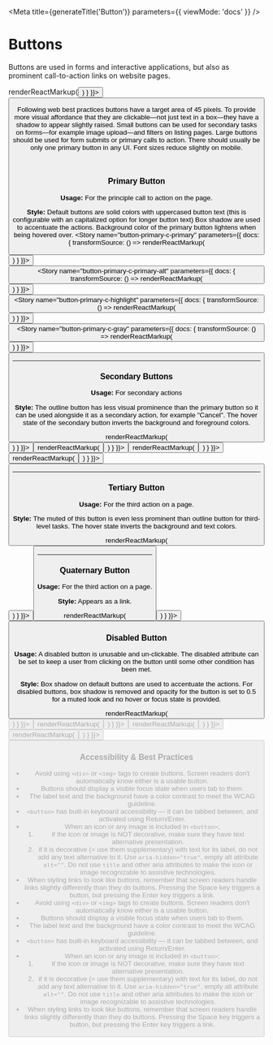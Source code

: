 
<Meta
  title={generateTitle('Button')}
  parameters={{
    viewMode: 'docs'
  }}
/>

# Buttons

Buttons are used in forms and interactive applications, but also as prominent call-to-action links on website pages.

<Canvas>
  <Story
		name="button-primary"
    parameters={{ docs: { transformSource: () => renderReactMarkup(<Button usage="" text="Primary Button"/>) } }}>
      <Button usage="" text="Primary Button" />
  </Story>
</Canvas>

Following web best practices buttons have a target area of 45 pixels. To provide more visual affordance that they are clickable—not just text in a box—they have a shadow to appear slightly raised. Small buttons can be used for secondary tasks on forms—for example image upload—and filters on listing pages. Large buttons should be used for form submits or primary calls to action. There should usually be only one  primary button in any UI. Font sizes reduce slightly on mobile.

<br />

### Primary Button
**Usage:** For the principle call to action on the page.

**Style:**
Default buttons are solid colors with uppercased button text (this is configurable with an capitalized option for longer button text) Box shadow are used to accentuate the actions. Background color of the primary button lightens when being hovered over.
<Canvas>
  <Story
    name="button-primary-c-primary"
    parameters={{ docs: { transformSource: () => renderReactMarkup(<Button usage="" text="Primary"/>) } }}>
      <Button usage="" text="Primary" />
  </Story>
  <Story
    name="button-primary-c-primary-alt"
    parameters={{ docs: { transformSource: () => renderReactMarkup(<Button usage="" theme="c-primary-alt" text="Primary"/>) } }}>
      <Button usage="" theme="c-primary-alt" text="Primary"/>
  </Story>
  <Story
    name="button-primary-c-highlight"
    parameters={{ docs: { transformSource: () => renderReactMarkup(<Button usage="" theme="c-highlight" text="Primary"/>) } }}>
      <Button usage="" theme="c-highlight" text="Primary"/>
  </Story>
  <Story
    name="button-primary-c-gray"
    parameters={{ docs: { transformSource: () => renderReactMarkup(<Button usage="" theme="c-gray-dark" text="Primary"/>) } }}>
      <Button usage="" theme="c-gray-dark" text="Primary"/>
  </Story>
  <Story story={stories.buttonCSS} />
</Canvas>

<hr className="sp--top" />

### Secondary Buttons

**Usage:** For secondary actions

**Style:** The outline button has less visual prominence than the primary button so it can be used alongside it as a secondary action, for example "Cancel". The hover state of the secondary button inverts the background and foreground colors.

<Canvas>
  <Story
    name="button-secondary-c-primary"
    parameters={{ docs: { transformSource: () => renderReactMarkup(<Button usage="secondary" text="Secondary"/>) } }}>
      <Button usage="secondary" text="Secondary" />
  </Story>
  <Story
    name="button-secondary-c-primary-alt"
    parameters={{ docs: { transformSource: () => renderReactMarkup(<Button usage="secondary" theme="c-primary-alt" text="Secondary"/>) } }}>
      <Button usage="secondary" theme="c-primary-alt" text="Secondary"/>
  </Story>
  <Story
    name="button-secondary-c-highlight"
    parameters={{ docs: { transformSource: () => renderReactMarkup(<Button usage="secondary" theme="c-highlight" text="Secondary"/>) } }}>
      <Button usage="secondary" theme="c-highlight" text="Secondary"/>
  </Story>
  <Story
    name="button-secondary-c-gray"
    parameters={{ docs: { transformSource: () => renderReactMarkup(<Button usage="secondary" theme="c-gray-dark" text="Secondary"/>) } }}>
      <Button usage="secondary" theme="c-gray-dark" text="Secondary"/>
  </Story>
  <Story story={stories.buttonCSS2} />
</Canvas>

<hr className="sp--top" />

### Tertiary Button
**Usage:** For the third action on a page.

**Style:** The muted of this button is even less prominent than outline button for third-level tasks. The hover state inverts the background and text colors.

<Canvas>
  <Story
    name="button-tertiary"
    parameters={{ docs: { transformSource: () => renderReactMarkup(<Button usage="tertiary" text="Tertiary"/>) } }}>
      <Button usage="tertiary" text="Tertiary"/>
  </Story>
  <Story story={stories.buttonCSS3} />
</Canvas>

<hr className="sp--top" />

### Quaternary Button
**Usage:** For the third action on a page.

**Style:**
Appears as a link.

<Canvas>
  <Story
    name="button-quaternary"
    parameters={{ docs: { transformSource: () => renderReactMarkup(<Button usage="quaternary" text="Quaternary" />) } }}>
      <Button usage="quaternary" text="Quaternary" />
  </Story>
  <Story story={stories.buttonCSS4} />
</Canvas>

### Disabled Button
**Usage:** A disabled button is unusable and un-clickable. The disabled attribute can be set to keep a user from clicking on the button until some other condition has been met.

**Style:**
Box shadow on default buttons are used to accentuate the actions. For disabled buttons, box shadow is removed and opacity for the button is set to 0.5 for a muted look and no hover or focus state is provided.

<Canvas>
  <Story
    name="button-primary--disabled"
    parameters={{ docs: { transformSource: () => renderReactMarkup(<Button usage="" text="Disabled" disabled/>) } }}>
      <Button usage="" text="Disabled" disabled/>
  </Story>
  <Story
    name="button-secondary--disabled"
    parameters={{ docs: { transformSource: (src) => renderReactMarkup(<Button usage="secondary" text="Disabled" disabled/>) } }}>
      <Button usage="secondary" text="Disabled" disabled/>
  </Story>
  <Story
    name="button-tertiary--disabled"
    parameters={{ docs: { transformSource: (src) => renderReactMarkup(<Button usage="tertiary" text="Disabled" disabled/>) } }}>
      <Button usage="tertiary" text="Disabled" disabled/>
  </Story>
  <Story
    name="button-quaternary--disabled"
    parameters={{ docs: { transformSource: (src) => renderReactMarkup(<Button usage="quaternary" text="Disabled" disabled/>) } }}>
      <Button usage="quaternary" text="Disabled" disabled/>
  </Story>
  <Story story={stories.buttonCSSDisabled} />
</Canvas>

### Accessibility & Best Practices
* Avoid using `<div>` or `<img>` tags to create buttons. Screen readers don't automatically know either is a usable button.
* Buttons should display a visible focus state when users tab to them.
* The label text and the background have a color contrast to meet the WCAG guideline.
* `<button>` has built-in keyboard accessibility — it can be tabbed between, and activated using Return/Enter.
* When an icon or any image is included in `<button>`;
  1. if the icon or image is NOT decorative, make sure they have text alternative presentation.
  2. if it is decorative \(= use them supplementary\) with text for its label, do not add any text alternative to it.  Use `aria-hidden="true"`, empty alt attribute `alt=""`. Do not use `title` and other aria attributes to make the icon or image recognizable to assistive technologies.
* When styling links to look like buttons, remember that screen readers handle links slightly differently than they do buttons. Pressing the Space key triggers a button, but pressing the Enter key triggers a link.
* Avoid using `<div>` or `<img>` tags to create buttons. Screen readers don't automatically know either is a usable button.
* Buttons should display a visible focus state when users tab to them.
* The label text and the background have a color contrast to meet the WCAG guideline.
* `<button>` has built-in keyboard accessibility — it can be tabbed between, and activated using Return/Enter.
* When an icon or any image is included in `<button>`;
  1. if the icon or image is NOT decorative, make sure they have text alternative presentation.
  2. if it is decorative \(= use them supplementary\) with text for its label, do not add any text alternative to it.  Use `aria-hidden="true"`, empty alt attribute `alt=""`. Do not use `title` and other aria attributes to make the icon or image recognizable to assistive technologies.
* When styling links to look like buttons, remember that screen readers handle links slightly differently than they do buttons. Pressing the Space key triggers a button, but pressing the Enter key triggers a link.
